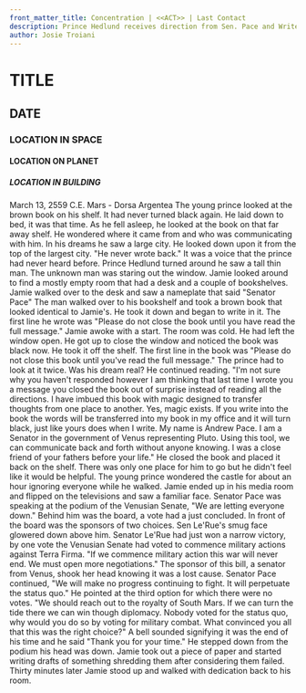 ```yaml
---
front_matter_title: Concentration | <<ACT>> | Last Contact
description: Prince Hedlund receives direction from Sen. Pace and Writes back
author: Josie Troiani
---
```

# TITLE

## DATE

### LOCATION IN SPACE

#### LOCATION ON PLANET

##### LOCATION IN BUILDING

March 13, 2559 C.E.
Mars - Dorsa Argentea
The young prince looked at the brown book on his shelf. It had never turned black again. He laid down to bed, it was that time. As he fell asleep, he looked at the book on that far away shelf. He wondered where it came from and who was communicating with him.
In his dreams he saw a large city. He looked down upon it from the top of the largest city. "He never wrote back." It was a voice that the prince had never heard before. Prince Hedlund turned around he saw a tall thin man. The unknown man was staring out the window. Jamie looked around to find a mostly empty room that had a desk and a couple of bookshelves. Jamie walked over to the desk and saw a nameplate that said "Senator Pace"
The man walked over to his bookshelf and took a brown book that looked identical to Jamie's. He took it down and began to write in it. The first line he wrote was "Please do not close the book until you have read the full message."
Jamie awoke with a start. The room was cold. He had left the window open. He got up to close the window and noticed the book was black now. He took it off the shelf. The first line in the book was "Please do not close this book until you've read the full message." The prince had to look at it twice. Was his dream real? He continued reading.
"I'm not sure why you haven't responded however I am thinking that last time I wrote you a message you closed the book out of surprise instead of reading all the directions. I have imbued this book with magic designed to transfer thoughts from one place to another. Yes, magic exists. If you write into the book the words will be transferred into my book in my office and it will turn black, just like yours does when I write. My name is Andrew Pace. I am a Senator in the government of Venus representing Pluto. Using this tool, we can communicate back and forth without anyone knowing. I was a close friend of your fathers before your life."
He closed the book and placed it back on the shelf. There was only one place for him to go but he didn't feel like it would be helpful. The young prince wondered the castle for about an hour ignoring everyone while he walked. Jamie ended up in his media room and flipped on the televisions and saw a familiar face.
Senator Pace was speaking at the podium of the Venusian Senate, "We are letting everyone down." Behind him was the board, a vote had a just concluded. In front of the board was the sponsors of two choices. Sen Le'Rue's smug face glowered down above him. Senator Le'Rue had just won a narrow victory, by one vote the Venusian Senate had voted to commence military actions against Terra Firma. "If we commence military action this war will never end. We must open more negotiations." The sponsor of this bill, a senator from Venus, shook her head knowing it was a lost cause.
Senator Pace continued, "We will make no progress continuing to fight. It will perpetuate the status quo." He pointed at the third option for which there were no votes. "We should reach out to the royalty of South Mars. If we can turn the tide there we can win though diplomacy. Nobody voted for the status quo, why would you do so by voting for military combat. What convinced you all that this was the right choice?" A bell sounded signifying it was the end of his time and he said "Thank you for your time." He stepped down from the podium his head was down.
Jamie took out a piece of paper and started writing drafts of something shredding them after considering them failed. Thirty minutes later Jamie stood up and walked with dedication back to his room.
